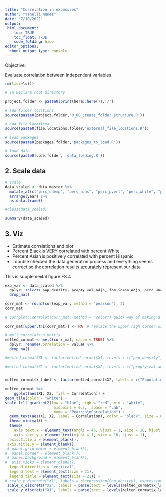 ```yaml
---
title: "Correlation in exposures"
author: "Yanelli Nunez"
date: "7/10/2021"
output:
 html_document:
    toc: TRUE
    toc_float: TRUE
    code_folding: hide
editor_options: 
  chunk_output_type: console
---
```


Objective:  

Evaluate correlation between independent variables 

```r

rm(list=ls())

# 1a Declare root directory

project.folder <- paste0(print(here::here()),'/')

# add folder locations
source(paste0(project.folder,'0_00_create_folder_structure.R'))

# add file locations
source(paste0(file.locations.folder,'external_file_locations.R'))

# load packages
source(paste0(packages.folder,'packages_to_load.R'))

# load data
source(paste0(code.folder, 'data_loading.R'))

```


## 2. Scale data

```r

# scale
data_scaled <- data_master %>%
  mutate_at(c("perc_unemp", "perc_nohs", "perc_pvert", "perc_white", "perc_black", "perc_nativ", "perc_asian", "perc_hisp_org", "propty_val_adjs", "fam_incom_adjs", "pop_density"), ~(./sd(., na.rm = TRUE))) %>%
  arrange(year) %>%
  as.data.frame()

#class(data_scaled)

summary(data_scaled)
```

## 3. Viz

- Estimate correlations and plot 
- Percent Black is VERY correlated with percent White
- Percent Asian is positively correlated with percent Hispanic
- I double checked the data generation process and everything seems correct so the correlation results accurately represent our data 

This is supplemental figure FS.4
```r

exp_var <- data_scaled %>%
  dplyr::select( pop_density, propty_val_adjs, fam_incom_adjs, perc_unemp, perc_pvert, perc_hisp_org, perc_nativ, perc_asian, perc_black, perc_white) %>%
  drop_na() 
  
corr_mat <- round(cor(exp_var, method = "pearson"), 2)
corr_mat

# corrplot::corrplot(corr_mat, method = "color") quick way of making a correlation plot 

corr_mat[upper.tri(corr_mat)] <- NA  # replace the upper righ corner with NA's

# melt correlation matrix
melted_cormat <- melt(corr_mat, na.rm = TRUE) %>%
  dplyr::rename(Correlation = value) %>%
  drop_na() 

#melted_cormat$X1 <- factor(melted_cormat$X1, levels = c("pop_density", "perc_white", "perc_black", "perc_asian", "perc_nativ", "perc_hisp_org", "perc_pvert", "perc_unemp", "fam_incom_adjs", "propty_val_adjs"))

#melted_cormat$X2 <- factor(melted_cormat$X2, levels = c("propty_val_adjs", "fam_incom_adjs", "perc_unemp", "perc_pvert", "perc_hisp_org", "perc_nativ", "perc_asian", "perc_white", "perc_black", "pop_density"))


melted_cormat$x_label <- factor(melted_cormat$X2, labels = c("Population~density", "Property~Value", "Family~Income", "'%'*Unemployment", "'%'*Poverty", "'%'*Hispanic", "'%'*American~Indian",  "'%'*Asian", "'%'*Black","'%'*White"))

melted_cormat %>%
    ggplot(aes(X1, X2, fill = Correlation)) +
geom_tile(color = "white") +
scale_fill_gradient2(low = "blue", high = "red", mid = "white",
                      midpoint = 0.5,  space = "Lab",
                      name = "Pearson\nCorrelation") +
  geom_text(aes(X1, X2, label = Correlation), color = "black", size = 6) +
  theme_minimal() +
  theme(
    axis.text.x = element_text(angle = 45, vjust = 1, size = 18, hjust = 1),
    axis.text.y = element_text(vjust = 1, size = 18, hjust = 1),
  axis.title.x = element_blank(),
 axis.title.y = element_blank(),
 # panel.grid.major = element_blank(),
#  panel.border = element_blank(),
 # panel.background = element_blank(),
#  axis.ticks = element_blank(),
  legend.direction = "vertical",
  legend.text = element_text(size = 21),
  legend.title = element_text(size = 21)) +
# scale_y_discrete("X1", labels = c(expression(Pop~density), expression('%'*White), expression('%'*Black), expression('%'*Asian), expression('%'*American~Native), expression('%'*Hispanic), expression('%'*Poverty), expression('%'*Unemployment), expression(Family~Income), expression(Property~Value))) +
 scale_x_discrete("X2", labels = parse(text = levels(melted_cormat$x_label))) +
 scale_y_discrete("X1", labels = parse(text = levels(melted_cormat$x_label)))
```

